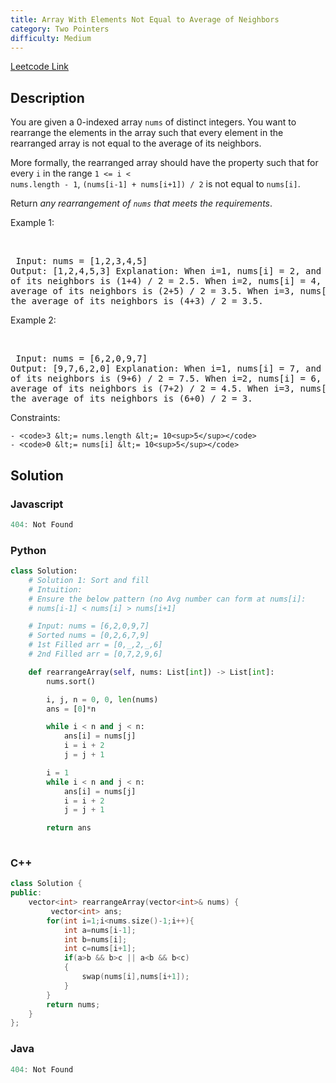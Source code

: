 ```yaml
---
title: Array With Elements Not Equal to Average of Neighbors
category: Two Pointers
difficulty: Medium
---
```


<Callout>

[Leetcode Link](https://leetcode.com/problems/array-with-elements-not-equal-to-average-of-neighbors)

</Callout>

## Description
You are given a 0-indexed array <code>nums</code> of distinct integers. You want to rearrange the elements in the array such that every element in the rearranged array is not equal to the average of its neighbors.

More formally, the rearranged array should have the property such that for every <code>i</code> in the range <code>1 &lt;= i &lt; nums.length - 1</code>, <code>(nums[i-1] + nums[i+1]) / 2</code> is not equal to <code>nums[i]</code>.

Return *any rearrangement of *<code>nums</code>* that meets the requirements*.

 
Example 1:

<br /><pre className="overflow-x-auto">
Input: nums = [1,2,3,4,5]
Output: [1,2,4,5,3]
Explanation:
When i=1, nums[i] = 2, and the average of its neighbors is (1+4) / 2 = 2.5.
When i=2, nums[i] = 4, and the average of its neighbors is (2+5) / 2 = 3.5.
When i=3, nums[i] = 5, and the average of its neighbors is (4+3) / 2 = 3.5.
</pre>

Example 2:

<br /><pre className="overflow-x-auto">
Input: nums = [6,2,0,9,7]
Output: [9,7,6,2,0]
Explanation:
When i=1, nums[i] = 7, and the average of its neighbors is (9+6) / 2 = 7.5.
When i=2, nums[i] = 6, and the average of its neighbors is (7+2) / 2 = 4.5.
When i=3, nums[i] = 2, and the average of its neighbors is (6+0) / 2 = 3.
</pre>

 
Constraints:


	- <code>3 &lt;= nums.length &lt;= 10<sup>5</sup></code>
	- <code>0 &lt;= nums[i] &lt;= 10<sup>5</sup></code>



## Solution

### Javascript
```javascript
404: Not Found
```
### Python
```python
class Solution:
    # Solution 1: Sort and fill
    # Intuition:
    # Ensure the below pattern (no Avg number can form at nums[i]:
    # nums[i-1] < nums[i] > nums[i+1]

    # Input: nums = [6,2,0,9,7]
    # Sorted nums = [0,2,6,7,9]
    # 1st Filled arr = [0,_,2,_,6]
    # 2nd Filled arr = [0,7,2,9,6]

    def rearrangeArray(self, nums: List[int]) -> List[int]:
        nums.sort()

        i, j, n = 0, 0, len(nums)
        ans = [0]*n

        while i < n and j < n:
            ans[i] = nums[j]
            i = i + 2
            j = j + 1

        i = 1
        while i < n and j < n:
            ans[i] = nums[j]
            i = i + 2
            j = j + 1

        return ans
    
```
### C++
```cpp
class Solution {
public:
    vector<int> rearrangeArray(vector<int>& nums) {
         vector<int> ans;
        for(int i=1;i<nums.size()-1;i++){
            int a=nums[i-1];
            int b=nums[i];
            int c=nums[i+1];
            if(a>b && b>c || a<b && b<c)
            {
                swap(nums[i],nums[i+1]);
            }
        }
        return nums;
    }
};

```
### Java
```java
404: Not Found
```


